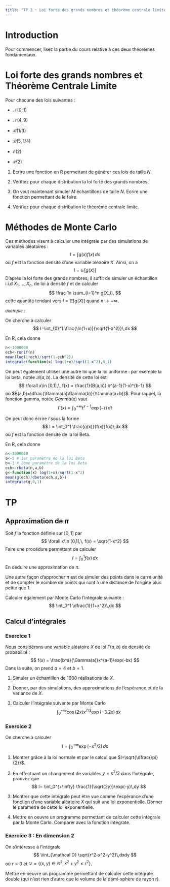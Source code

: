 ```yaml
---
title: "TP 3 : Loi forte des grands nombres et théorème centrale limite"
---
```



# Introduction

Pour commencer, lisez la partie du cours relative à ces deux théorèmes fondamentaux.

# Loi forte des grands nombres et Théorème Centrale Limite

Pour chacune des lois suivantes :

- $\mathcal N(0,1)$

- $\mathcal N(4,9)$

- $\mathcal B(1/3)$

- $\mathcal B(5,1/4)$

- $\mathcal E(2)$

- $\mathcal P(2)$

1. Ecrire une fonction en R permettant de générer ces lois de taille $N$.

2. Vérifiez pour chaque distribution la loi forte des grands nombres.

3. On veut maintenant simuler $M$ échantillons de taille $N$. Ecrire une fonction permettant de le faire.

4. Vérifiez pour chaque distribution le théorème centrale limite.

# Méthodes de Monte Carlo

Ces méthodes visent à calculer une intégrale par des simulations de variables aléatoires :
$$
I = \int g(x)f(x)\,dx
$$
où $f$ est la fonction densité d'une variable aléaoire $X$. Ainsi, on a 
$$
I=\mathbb E[g(X)]
$$
D'après la loi forte des grands nombres, il suffit de simuler un échantillon i.i.d $X_1,\ldots,X_n$, de loi à densité $f$ et de calculer
$$
\frac 1n \sum_{i=1}^n g(X_i),
$$
cette quantité tendant vers $I=\mathbb E[g(X)]$ quand $n\to +\infty$.

*exemple :*

On cherche à calculer
$$
I=\int_{0}^1 \frac{\ln(1+x)}{\sqrt{1-x^2}}\,dx
$$

En R, cela donne
```r
n<-1000000
ech<-runif(n)
mean(log(1+ech)/sqrt(1-ech^2))
integrate(function(x) log(1+x)/sqrt(1-x^2),0,1)
```

On peut également utiliser une autre loi que la loi uniforme : par exemple la loi beta, notée $\mathcal B(a,b)$. La densité de cette loi est
$$
\forall x\in [0,1],\, f(x) = \frac{1}{B(a,b)} x^{a-1}(1-x)^{b-1}
$$
où $B(a,b)=\dfrac{\Gamma(a)\Gamma(b)}{\Gamma(a+b)}$. Pour rappel, la fonction gamma, notée $Gamma(x)$ vaut
$$
\Gamma(x) = \int_0^{+\infty} t^{x-1}\exp(-t)\,dt
$$

On peut donc écrire $I$ sous la forme
$$
I = \int_0^1 \frac{g(x)}{f(x)}f(x)\,dx
$$
où $f$ est la fonction densité de la loi Beta.

En R, cela donne
```r
n<-1000000
a<-5 # 1er paramètre de la loi Beta
b<-1 # 2ème paramètre de la loi Beta
ech<-rbeta(n,a,b)
g<-function(x) log(1+x)/sqrt(1-x^2)
mean(g(ech)/dbeta(ech,a,b))
integrate(g,0,1)
```

# TP

## Approximation de $\pi$

Soit $f$ la fonction définie sur $[0,1]$ par
$$
\forall x\in [0,1],\, f(x) = \sqrt{1-x^2}
$$
Faire une procédure permettant de calculer
$$
I=\int_0^1 f(x)\,dx
$$
En déduire une approximation de $\pi$.

Une autre façon d'approcher $\pi$ est de simuler des points dans le carré unité et de compter le nombre de points qui sont à une distance de l'origine plus petite que $1$.

Calculer également par Monte Carlo l'intégrale suivante :
$$
\int_0^1 \dfrac{1}{1+x^2}\,dx
$$

## Calcul d'intégrales

### Exercice 1

Nous considérons une variable aléatoire $X$ de loi $\Gamma(a,b)$ de densité de probabilité :
$$
f(x) = \frac{b^a}{\Gamma(a)}x^{a-1}\exp(-bx)
$$
Dans la suite, on prend $a= 4$ et $b= 1$.

1. Simuler un échantillon de 1000 réalisations de $X$.

2. Donner, par des simulations, des approximations de l'espérance et de la variance de $X$.

3. Calculer l'intégrale suivante par Monte Carlo
$$
\int_0^{+\infty} \cos(2x)x^{7/3}\exp(-3.2x)\,dx
$$

### Exercice 2

On cherche à calculer
$$
I = \int_0^{+\infty} \exp(-x^2/2)\,dx
$$

1. Montrer grâce à la loi normale et par le calcul que $I=\sqrt{\dfrac{\pi}{2}}$.

2. En effectuant un changement de variables $y=x^2/2$ dans l'intégrale, prouvez que
$$
I= \int_0^{+\infty} \frac{1}{\sqrt{2y}}\exp(-y)\,dy
$$

3. Montrer que cette intégrale peut être vue comme l'espérance d'une fonction d'une variable aléatoire $X$ qui suit une loi exponentielle. Donner le paramètre de cette loi exponentielle.

4. Mettre en oeuvre un programme permettant de calculer cette intégrale par la Monte Carlo. Comparer avec la fonction integrate.

### Exercice 3 : En dimension 2

On s'intéresse à l'intégrale
$$
\iint_{\mathcal D} \sqrt{r^2-x^2-y^2}\,dxdy
$$
où $r>0$ et $\mathcal D=\{(x,y)\in \mathbb R^2,\, x^2+y^2\leq r^2\}$.

Mettre en oeuvre un programme permettant de calculer cette intégrale double (qui n'est rien d'autre que le volume de la demi-sphère de rayon r).






